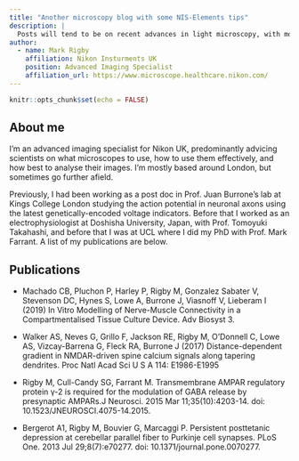 ```yaml
---
title: "Another microscopy blog with some NIS-Elements tips"
description: |
  Posts will tend to be on recent advances in light microscopy, with monthly twitter and paper round-ups. In addition there will be some posts that I hope can be of us to microscopists using NIS-Elements to acquire or analyse their images. 
author:
  - name: Mark Rigby 
    affiliation: Nikon Insturments UK
    position: Advanced Imaging Specialist
    affiliation_url: https://www.microscope.healthcare.nikon.com/
---
```


```r
knitr::opts_chunk$set(echo = FALSE)
```

## About me
I'm an advanced imaging specialist for Nikon UK, predominantly advicing scientists on what microscopes to use, how to use them effectively, and how best to analyse their images. I'm mostly based around London, but sometimes go further afield.  


Previously, I had been working as a post doc in  Prof. Juan Burrone's lab at Kings College London studying the action potential in neuronal axons using the latest genetically-encoded voltage indicators. Before that I worked as an electrophysiologist at Doshisha University, Japan, with Prof. Tomoyuki Takahashi, and before that I was at UCL where I did my PhD with Prof. Mark Farrant. A list of my publications are below. 



## Publications
- Machado CB, Pluchon P, Harley P, Rigby M, Gonzalez Sabater V, Stevenson DC, Hynes S, Lowe A, Burrone J, Viasnoff V, Lieberam I (2019) In Vitro Modelling of Nerve-Muscle Connectivity in a Compartmentalised Tissue Culture Device. Adv Biosyst 3.  

- Walker AS, Neves G, Grillo F, Jackson RE, Rigby M, O'Donnell C, Lowe AS, Vizcay-Barrena G, Fleck RA, Burrone J (2017) Distance-dependent gradient in NMDAR-driven spine calcium signals along tapering dendrites. Proc Natl Acad Sci U S A 114: E1986-E1995 

- Rigby M, Cull-Candy SG, Farrant M. Transmembrane AMPAR regulatory protein γ-2 is required for the modulation of GABA release by presynaptic AMPARs.J Neurosci. 2015 Mar 11;35(10):4203-14. doi: 10.1523/JNEUROSCI.4075-14.2015.  

- Bergerot A1, Rigby M, Bouvier G, Marcaggi P. Persistent posttetanic depression at cerebellar parallel fiber to Purkinje cell synapses. PLoS One. 2013 Jul 29;8(7):e70277. doi: 10.1371/journal.pone.0070277.
